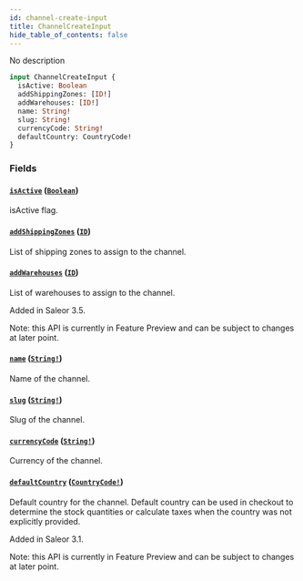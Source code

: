 ```yaml
---
id: channel-create-input
title: ChannelCreateInput
hide_table_of_contents: false
---
```


No description

```graphql
input ChannelCreateInput {
  isActive: Boolean
  addShippingZones: [ID!]
  addWarehouses: [ID!]
  name: String!
  slug: String!
  currencyCode: String!
  defaultCountry: CountryCode!
}
```

### Fields

#### [`isActive`](#) ([`Boolean`](../../../developer/api-reference/scalars/boolean))

isActive flag.

#### [`addShippingZones`](#) ([`ID`](../../../developer/api-reference/scalars/id))

List of shipping zones to assign to the channel.

#### [`addWarehouses`](#) ([`ID`](../../../developer/api-reference/scalars/id))

List of warehouses to assign to the channel.

Added in Saleor 3.5.

Note: this API is currently in Feature Preview and can be subject to changes at later point.

#### [`name`](#) ([`String!`](../../../developer/api-reference/scalars/string))

Name of the channel.

#### [`slug`](#) ([`String!`](../../../developer/api-reference/scalars/string))

Slug of the channel.

#### [`currencyCode`](#) ([`String!`](../../../developer/api-reference/scalars/string))

Currency of the channel.

#### [`defaultCountry`](#) ([`CountryCode!`](../../../developer/api-reference/enums/country-code))

Default country for the channel. Default country can be used in checkout to determine the stock quantities or calculate taxes when the country was not explicitly provided.

Added in Saleor 3.1.

Note: this API is currently in Feature Preview and can be subject to changes at later point.
